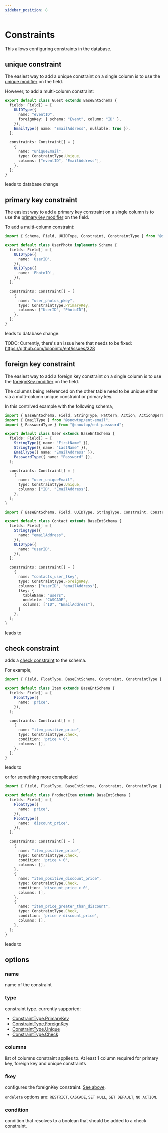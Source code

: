 ```yaml
---
sidebar_position: 8
---
```


# Constraints

This allows configuring constraints in the database.

## unique constraint

The easiest way to add a unique constraint on a single column is to use the [unique modifier](/docs/ent-schema/fields#unique) on the field.

However, to add a multi-column constraint:

```ts title="src/schema/guest.ts"
export default class Guest extends BaseEntSchema {
  fields: Field[] = [
    UUIDType({
      name: "eventID",
      foreignKey: { schema: "Event", column: "ID" },
    }),
    EmailType({ name: "EmailAddress", nullable: true }),
  ];

  constraints: Constraint[] = [
    {
      name: "uniqueEmail",
      type: ConstraintType.Unique,
      columns: ["eventID", "EmailAddress"],
    },
  ];
}
```

leads to database change


<DatabaseTabs postgres={PostgresGuestsUniqueSrc} sqlite={SqliteGuestsUniqueSrc} />

## primary key constraint

The easiest way to add a primary key constraint on a single column is to use the [primaryKey modifier](/docs/ent-schema/fields#primarykey) on the field.

To add a multi-column constraint:

```ts title="src/schema/user_photo.ts"
import { Schema, Field, UUIDType, Constraint, ConstraintType } from "@snowtop/ent";

export default class UserPhoto implements Schema {
  fields: Field[] = [
    UUIDType({
      name: 'UserID',
    }),
    UUIDType({
      name: 'PhotoID',
    }),
  ];

  constraints: Constraint[] = [
    {
      name: "user_photos_pkey",
      type: ConstraintType.PrimaryKey,
      columns: ["UserID", "PhotoID"],
    },
  ];
}
```

leads to database change:


<DatabaseTabs postgres={PostgresUserPhotosPrimaryKeySrc} sqlite={SqliteUserPhotosPrimaryKeySrc} />


TODO: Currently, there's an issue here that needs to be fixed: https://github.com/lolopinto/ent/issues/328

## foreign key constraint

The easiest way to add a foreign key constraint on a single column is to use the [foreignKey modifier](/docs/ent-schema/fields#foreignkey) on the field.

The columns being referenced on the other table need to be unique either via a multi-column unique constraint or primary key.

In this contrived example with the following schema,

```ts title="src/schema/user.ts"
import { BaseEntSchema, Field, StringType, Pattern, Action, ActionOperation, TimestampType, Node, Constraint, ConstraintType } from "@snowtop/ent/schema";
import { EmailType } from "@snowtop/ent-email";
import { PasswordType } from "@snowtop/ent-password";

export default class User extends BaseEntSchema {
  fields: Field[] = [
    StringType({ name: "FirstName" }),
    StringType({ name: "LastName" }),
    EmailType({ name: "EmailAddress" }),
    PasswordType({ name: "Password" }),
  ];

  constraints: Constraint[] = [
    {
      name: "user_uniqueEmail",
      type: ConstraintType.Unique,
      columns: ["ID", "EmailAddress"],
    },
  ];
}
```

```ts title="src/schema/contact.ts"
import { BaseEntSchema, Field, UUIDType, StringType, Constraint, ConstraintType } from "@snowtop/ent";

export default class Contact extends BaseEntSchema {
  fields: Field[] = [
    StringType({
      name: "emailAddress",
    }),
    UUIDType({
      name: "userID",
    }),
  ];

  constraints: Constraint[] = [
    {
      name: "contacts_user_fkey",
      type: ConstraintType.ForeignKey,
      columns: ["userID", "emailAddress"],
      fkey: {
        tableName: "users",
        ondelete: "CASCADE",
        columns: ["ID", "EmailAddress"],
      }
    },
  ];
}
```

leads to


<DatabaseTabs postgres={PostgresForeignKeySrc} sqlite={SqliteForeignKeySrc} />

## check constraint

adds a [check constraint](https://www.postgresql.org/docs/current/ddl-constraints.html#DDL-CONSTRAINTS-CHECK-CONSTRAINTS) to the schema.

For example,

```ts title="src/schema/item.ts"
import { Field, FloatType, BaseEntSchema, Constraint, ConstraintType } from "@snowtop/ent";

export default class Item extends BaseEntSchema {
  fields: Field[] = [
    FloatType({
      name: 'price',
    }),
  ];

  constraints: Constraint[] = [
    {
      name: "item_positive_price",
      type: ConstraintType.Check,
      condition: 'price > 0',
      columns: [],
    },
  ];
}
```

leads to


<DatabaseTabs postgres={PostgresCheckSrc} sqlite={SqliteCheckSrc} />

or for something more complicated

```ts title="src/schema/product_item.ts"
import { Field, FloatType, BaseEntSchema, Constraint, ConstraintType } from "@snowtop/ent";

export default class ProductItem extends BaseEntSchema {
  fields: Field[] = [
    FloatType({
      name: 'price',
    }),
    FloatType({
      name: 'discount_price',
    }),
  ];

  constraints: Constraint[] = [
    {
      name: "item_positive_price",
      type: ConstraintType.Check,
      condition: 'price > 0',
      columns: [],
    },
    {
      name: "item_positive_discount_price",
      type: ConstraintType.Check,
      condition: 'discount_price > 0',
      columns: [],
    },
    {
      name: "item_price_greater_than_discount",
      type: ConstraintType.Check,
      condition: 'price > discount_price',
      columns: [],
    },
  ];
}
```

leads to


<DatabaseTabs postgres={PostgresComplexCheckSrc} sqlite={SqliteComplexCheckSrc} />

## options

### name

name of the constraint

### type

constraint type. currently supported:

* [ConstraintType.PrimaryKey](#primary-key-constraint)
* [ConstraintType.ForeignKey](#foreign-key-constraint)
* [ConstraintType.Unique](#unique-constraint)
* [ConstraintType.Check](#check-constraint)

### columns

list of columns constraint applies to. At least 1 column required for primary key, foreign key and unique constraints

### fkey

configures the foreignKey constraint. [See above](#foreign-key-constraint).

`ondelete` options are: `RESTRICT`, `CASCADE`, `SET NULL`, `SET DEFAULT`, `NO ACTION`.

### condition

condition that resolves to a boolean that should be added to a check constraint.

